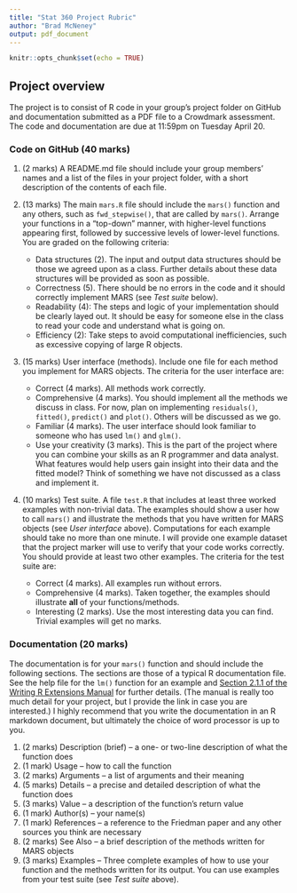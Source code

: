 ```yaml
---
title: "Stat 360 Project Rubric"
author: "Brad McNeney"
output: pdf_document
---
```


```r
knitr::opts_chunk$set(echo = TRUE)
```

## Project overview

The project is to consist of R code in your
group's project folder on GitHub and 
documentation submitted as a PDF file 
to a Crowdmark assessment. The code and documentation
are due at 11:59pm on Tuesday April 20.

### Code on GitHub (40 marks)

1. (2 marks) A README.md file should include your 
group members' names and a list of the files in your 
project folder, with a short description of the
contents of each file.

2. (13 marks) The main `mars.R` file should
include the `mars()` function and any others,
such as `fwd_stepwise()`, that are called by `mars()`.
Arrange your functions in a "top-down" manner,
with higher-level functions appearing first,
followed by successive levels of lower-level functions.
You are graded on the following criteria:
    * Data structures (2). The input and output data
    structures should be those we agreed upon as a class.
    Further details about these data structures will 
    be provided as soon as possible.
    * Correctness (5). There should be no errors in the code and
    it should correctly implement MARS (see *Test suite* below).
    * Readability (4): The steps and logic of your implementation
    should be clearly layed out. It should be easy 
    for someone else in the class to read your code 
    and understand what is going on.
    * Efficiency (2): Take steps to avoid computational
    inefficiencies, such as excessive copying of 
    large R objects.

3. (15 marks) User interface (methods).
Include one file for each method you implement for
MARS objects. 
The criteria for the user interface are:
    * Correct (4 marks). All methods work correctly.
    * Comprehensive (4 marks). You should implement 
    all the methods we discuss in class. For now, 
    plan on implementing `residuals()`, `fitted()`, `predict()`
    and `plot()`. Others will be discussed as we go.
    * Familiar (4 marks). The user interface should
    look familiar to someone who has used `lm()` and `glm()`.
    * Use your creativity (3 marks). This is the part of the
    project where you can combine your skills as an R 
    programmer and data analyst. What features would help
    users gain insight into their data and the fitted
    model? Think of something we have not discussed
    as a class and implement it.


4. (10 marks) Test suite. A file `test.R` that
includes at least three worked examples with 
non-trivial data. The examples should show a user
how to call `mars()` and illustrate the methods that
you have written for MARS objects (see *User interface* above). Computations
for each example should take no more than one minute.
I will provide one example dataset that the project marker
will use to verify that your code works correctly.
You should provide at least two other examples.
The criteria for the test suite are:
    * Correct (4 marks). All examples run without errors.
    * Comprehensive (4 marks). Taken together, the examples
    should illustrate **all** of your functions/methods.
    * Interesting (2 marks). Use the most interesting
    data you can find. Trivial examples will get no marks.

### Documentation (20 marks)

The documentation is for your `mars()` function and should include the following sections. The sections are those of a typical R documentation file. See the help file for the `lm()` function
for an example and [Section 2.1.1 of the Writing R Extensions Manual](https://cran.r-project.org/doc/manuals/r-release/R-exts.html#Documenting-functions) for further details. (The manual is
really too much detail for your project, but I provide 
the link in case you are interested.)
I highly recommend that you write the documentation in an 
R markdown document, but ultimately the choice of word 
processor is up to you.

1. (2 marks) Description (brief) -- a one- or two-line description of what the function does 
2. (1 mark) Usage -- how to call the function
3. (2 marks) Arguments -- a list of arguments and their meaning
4. (5 marks) Details -- a precise and detailed description of what the function does
5. (3 marks) Value -- a description of the function's return value
6. (1 mark) Author(s) -- your name(s)
7. (1 mark) References -- a reference to the Friedman paper and any other sources you think are necessary
8. (2 marks) See Also -- a brief description of the methods written for MARS objects
9. (3 marks) Examples -- Three complete examples of how to use your function and the methods written for its output. You can use examples from your test suite (see *Test suite* above).
